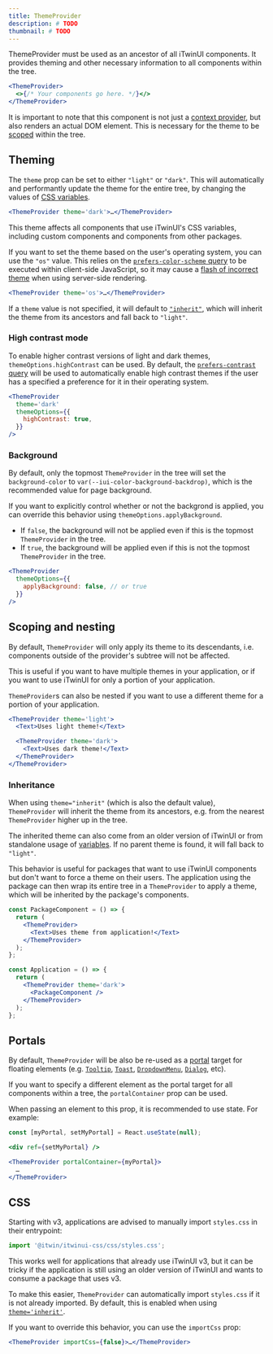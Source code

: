 ```yaml
---
title: ThemeProvider
description: # TODO
thumbnail: # TODO
---
```


ThemeProvider must be used as an ancestor of all iTwinUI components. It provides theming and other necessary information to all components within the tree.

```jsx
<ThemeProvider>
  <>{/* Your components go here. */}</>
</ThemeProvider>
```

It is important to note that this component is not just a [context provider](https://react.dev/reference/react/createContext#provider), but also renders an actual DOM element. This is necessary for the theme to be [scoped](#scoping-and-nesting) within the tree.

## Theming

The `theme` prop can be set to either `"light"` or `"dark"`. This will automatically and performantly update the theme for the entire tree, by changing the values of [CSS variables](variables).

```jsx
<ThemeProvider theme='dark'>…</ThemeProvider>
```

This theme affects all components that use iTwinUI's CSS variables, including custom components and components from other packages.

If you want to set the theme based on the user's operating system, you can use the `"os"` value. This relies on the [`prefers-color-scheme` query](https://developer.mozilla.org/en-US/docs/Web/CSS/@media/prefers-color-scheme) to be executed within client-side JavaScript, so it may cause a [flash of incorrect theme](https://css-tricks.com/flash-of-inaccurate-color-theme-fart/) when using server-side rendering.

```jsx
<ThemeProvider theme='os'>…</ThemeProvider>
```

If a `theme` value is not specified, it will default to [`"inherit"`](#inheritance), which will inherit the theme from its ancestors and fall back to `"light"`.

### High contrast mode

To enable higher contrast versions of light and dark themes, `themeOptions.highContrast` can be used. By default, the [`prefers-contrast` query](https://developer.mozilla.org/en-US/docs/Web/CSS/@media/prefers-contrast) will be used to automatically enable high contrast themes if the user has a specified a preference for it in their operating system.

```jsx
<ThemeProvider
  theme='dark'
  themeOptions={{
    highContrast: true,
  }}
/>
```

### Background

By default, only the topmost `ThemeProvider` in the tree will set the `background-color` to `var(--iui-color-background-backdrop)`, which is the recommended value for page background.

If you want to explicitly control whether or not the backgrond is applied, you can override this behavior using `themeOptions.applyBackground`.

- If `false`, the background will not be applied even if this is the topmost `ThemeProvider` in the tree.
- If `true`, the background will be applied even if this is not the topmost `ThemeProvider` in the tree.

```jsx
<ThemeProvider
  themeOptions={{
    applyBackground: false, // or true
  }}
/>
```

## Scoping and nesting

By default, `ThemeProvider` will only apply its theme to its descendants, i.e. components outside of the provider's subtree will not be affected.

This is useful if you want to have multiple themes in your application, or if you want to use iTwinUI for only a portion of your application.

`ThemeProvider`s can also be nested if you want to use a different theme for a portion of your application.

```jsx
<ThemeProvider theme='light'>
  <Text>Uses light theme!</Text>

  <ThemeProvider theme='dark'>
    <Text>Uses dark theme!</Text>
  </ThemeProvider>
</ThemeProvider>
```

### Inheritance

When using `theme="inherit"` (which is also the default value), `ThemeProvider` will inherit the theme from its ancestors, e.g. from the nearest `ThemeProvider` higher up in the tree.

The inherited theme can also come from an older version of iTwinUI or from standalone usage of [variables](variables). If no parent theme is found, it will fall back to `"light"`.

This behavior is useful for packages that want to use iTwinUI components but don't want to force a theme on their users. The application using the package can then wrap its entire tree in a `ThemeProvider` to apply a theme, which will be inherited by the package's components.

```jsx
const PackageComponent = () => {
  return (
    <ThemeProvider>
      <Text>Uses theme from application!</Text>
    </ThemeProvider>
  );
};

const Application = () => {
  return (
    <ThemeProvider theme='dark'>
      <PackageComponent />
    </ThemeProvider>
  );
};
```

## Portals

By default, `ThemeProvider` will be also be re-used as a [portal](https://react.dev/reference/react-dom/createPortal) target for floating elements (e.g. [`Tooltip`](tooltip), [`Toast`](toast), [`DropdownMenu`](dropdownmenu), [`Dialog`](dialog), etc).

If you want to specify a different element as the portal target for all components within a tree, the `portalContainer` prop can be used.

When passing an element to this prop, it is recommended to use state. For example:

```jsx
const [myPortal, setMyPortal] = React.useState(null);

<div ref={setMyPortal} />

<ThemeProvider portalContainer={myPortal}>
  …
</ThemeProvider>
```

## CSS

Starting with v3, applications are advised to manually import `styles.css` in their entrypoint:

```js
import '@itwin/itwinui-css/css/styles.css';
```

This works well for applications that already use iTwinUI v3, but it can be tricky if the application is still using an older version of iTwinUI and wants to consume a package that uses v3.

To make this easier, `ThemeProvider` can automatically import `styles.css` if it is not already imported. By default, this is enabled when using [`theme='inherit'`](#inheritance).

If you want to override this behavior, you can use the `importCss` prop:

```jsx
<ThemeProvider importCss={false}>…</ThemeProvider>
```
